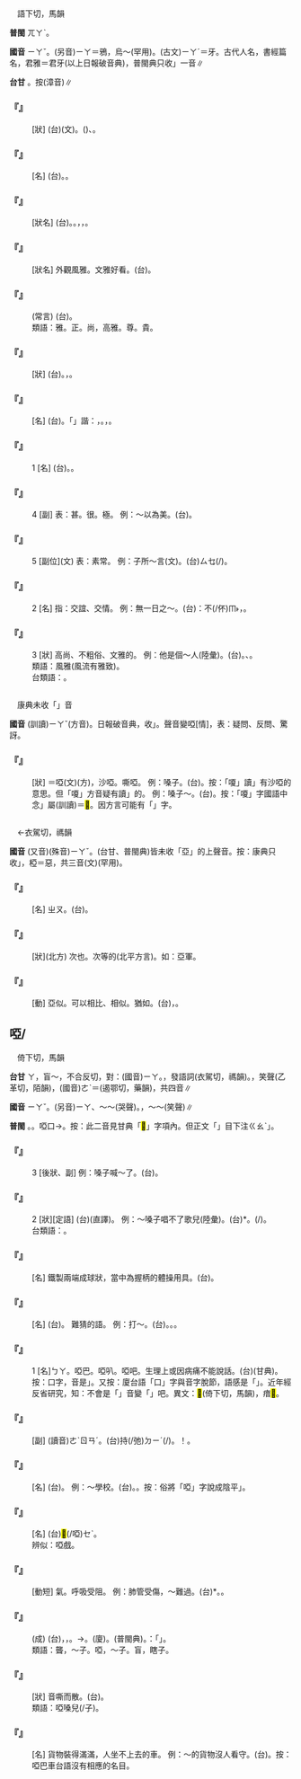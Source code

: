 
=={{ruby|雅|ㄧㄚˇ}}==

　語下切，馬韻

'''普閩''' <rt>ㄫㄚˋ</rt>。

'''國音''' <rt>ㄧㄚˇ</rt>。(另音)<rt>ㄧㄚ</rt>＝鴉，烏～(罕用)。(古文)<rt>ㄧㄚˊ</rt>＝牙。古代人名，書經篇名，君雅＝君牙(以上日報破音典)，普閩典只收{{ruby|「|ㄧㄚˇ}}」一音∥

'''台甘''' {{ruby|(文)|ㄫㄚˋ}}。按{{ruby|：|ㄫㆤˋ}}(漳音)∥

    

==='''『{{ruby|嫻|ㄒㄧㄢˊ}}{{ruby|雅|ㄧㄚˇ}}』'''===
: [狀] (台){{ruby|嫻|ㄏㄢˊ}}{{ruby|雅|ㄫㄚˋ}}(文)。{{ruby|行|ㄍㄧㆩˊ}}{{ruby|踏|ㄉㄚㆷ ͘}}({{ruby|舉|ㄍㄧˋ/ㄍㄨˋ}}{{ruby|動|ㄉㆲ˫}}{{ruby|態|ㄊㄞ˪}}{{ruby|度|ㄉㆦ˫}}){{ruby|真|ㄐㄧㄣ}}{{ruby|正|ㄐㄧㆩ}}{{ruby|優|ㄧㄨ}}{{ruby|美|ㆠㄧˋ}}、{{ruby|高|ㄍㄜ/ㄍㆦ}}{{ruby|尚|ㄒㄧㆲ˫}}。
    

==='''『{{ruby|雅|ㄧㄚˇ}}{{ruby|樂|ㄩㄝˋ}}』'''===
: [名] (台){{ruby|雅|ㄫㄚˋ}}{{ruby|樂|ㆣㄚㆶ ͘}}。{{ruby|正|ㄐㄧㄥ˪}}{{ruby|統|ㄊㆲˋ}}{{ruby|高|ㄍㄜ}}{{ruby|尚|ㄒㄧㆲ˫}}{{ruby|丌|ㆤ}}{{ruby|音|ㄧㆬ}}{{ruby|樂|ㆣㄚㆶ ͘}}。
    

==='''『{{ruby|雅|ㄧㄚˇ}}{{ruby|致|ㄓˋ}}』'''===
: [狀名] (台){{ruby|雅|ㄫㄚˋ}}{{ruby|致|ㄉㄧ˪}}。{{ruby|文|ㆠㄨㄣˊ}}{{ruby|雅|ㄫㄚˋ}}{{ruby|高|ㄍㄜ}}{{ruby|尚|ㄒㄧㆲ˫}}{{ruby|丌|ㆤ}}{{ruby|趣|ㄘㄨ˪}}{{ruby|味|ㆠㄧ˫}}。{{ruby|多|ㄉㄜ}}{{ruby|指|ㄍㄧˋ/ㄐㄧˋ}}{{ruby|風|ㄏㆲ}}{{ruby|景|ㄍㄧㄥˋ}}，{{ruby|屋|ㆦㆶ}}{{ruby|內|ㄌㄞ˫}}{{ruby|設|ㄒㄧㄚㆵ}}{{ruby|備|ㄅㄧ˫}}，{{ruby|裝|ㄗㆲ}}{{ruby|飾|ㄒㄧㆤㆶ}}{{ruby|幽|ㄧㄨ}}{{ruby|美|ㆠㄧˋ}}{{ruby|<mark>&#xffa45;</mark>|ㆠㆤ˫/ㆠㄨㆤ˫}}{{ruby|粗|ㄘㆦ}}{{ruby|俗|ㄒㄧㆦㆶ ͘}}。
    

==='''『{{ruby|雅|ㄧㄚˇ}}{{ruby|觀|ㄍㄨㄢ}}』'''===
: [狀名] 外觀風雅。文雅好看。(台){{ruby|看|ㄎㄨㆩ˪}}{{ruby|著|ㄉㄧㄜㆷ ͘}}{{ruby|真|ㄐㄧㄣ}}{{ruby|文|ㆠㄨㄣˊ}}{{ruby|雅|ㄫㄚˋ}}。
    

==='''『{{ruby|雅|ㄧㄚˇ}}{{ruby|人|ㄖㄣˊ}}{{ruby|雅|ㄧㄚˇ}}{{ruby|事|ㄕˋ}}』'''===
: (常言) (台){{ruby|文|ㆠㄨㄣˊ}}{{ruby|雅|ㄫㄚˋ}}{{ruby|丌|ㆤ}}{{ruby|人|ㆢㄧㄣˊ/ㄌㄧㄣˊ}}{{ruby|士|ㄙㄨ˫}}{{ruby|所|ㄙㆦˋ}}{{ruby|做|ㄗㄨㆤ˪/ㄗㄜ˪}}{{ruby|風|ㄏㆲ}}{{ruby|雅|ㄫㄚˋ}}{{ruby|高|ㄍㄜ}}{{ruby|尚|ㄒㄧㆲ˫}}{{ruby|丌|ㆤ}}{{ruby|韻|ㄨㄣ˫}}{{ruby|事|ㄙㄨ˫}}。
:類語：雅。正。尚，高雅。尊。貴。
:
    

==='''『{{ruby|文|ㄨㄣˊ}}{{ruby|雅|ㄧㄚˇ}}』'''===
: [狀] (台){{ruby|文|ㆠㄨㄣˊ}}{{ruby|雅|ㄫㄚˋ}}。{{ruby|斯|ㄙㄨ}}{{ruby|文|ㆠㄨㄣˊ}}{{ruby|儒|ㄌㄨˊ}}{{ruby|雅|ㄫㄚˋ}}，{{ruby|性|ㄒㄧㄥ˪}}{{ruby|情|ㄐㄧㄥˊ}}{{ruby|高|ㄍㄜ}}{{ruby|尚|ㄒㄧㆲ˫}}{{ruby|<mark>&#xffa45;</mark>|ㆠㆤ˫/ㆠㄨㆤ˫}}{{ruby|粗|ㄘㆦ}}{{ruby|俗|ㄒㄧㆦㆶ ͘}}。
    

==='''『{{ruby|爾|ㄦˇ}}{{ruby|雅|ㄧㄚˇ}}』'''===
: [名] (台){{ruby|書|ㄗㄨ}}{{ruby|名|ㄇㄧㄚˊ}}。「{{ruby|爾|ㆢㄧˋ}}」諧：{{ruby|邇|ㆢㄧˋ}}，{{ruby|近|ㄍㄧㄣ˫/ㄍㄨㄣ˫}}{{ruby|也|ㄧㄚˋ}}。{{ruby|近|ㄍㄧㄣ˫/ㄍㄨㄣ˫}}{{ruby|雅|ㄫㄚˋ}}，{{ruby|近|ㄍㄧㄣ˫/ㄍㄨㄣ˫}}{{ruby|正|ㄐㄧㄥ˪}}{{ruby|言|ㆣㄧㄢˊ}}。{{ruby|一|ㄐㄧㆵ ͘}}{{ruby|種|ㄐㄧㆲ˪}}{{ruby|標|ㄅㄧㄠ}}{{ruby|準|ㄗㄨㄣˋ}}{{ruby|語|ㆣㄧˋ/ㆣㄨˋ}}{{ruby|丌|ㆤ}}{{ruby|字|ㆢㄧ˫/ㄌㄧ˫}}{{ruby|典|ㄉㄧㄢˋ}}
    

==='''『{{ruby|雅|ㄧㄚˇ}}』'''===
:1  [名] (台){{ruby|詩|ㄒㄧ}}{{ruby|經|ㄍㄧㄥ}}{{ruby|三|ㄙㆩ}}{{ruby|大|ㄉㄨㄚ˫}}{{ruby|部|ㄅㆦ˫}}{{ruby|之|ㄐㄧ}}{{ruby|一|ㄧㆵ}}。{{ruby|有|ㄨ˫}}{{ruby|配|ㄆㄨㆤ˪}}{{ruby|合|ㄏㄚㆴ ͘}}{{ruby|舞|ㆠㄨˋ}}{{ruby|蹈|ㄉㄜ˫}}{{ruby|丌|ㆤ}}{{ruby|歌|ㄍㄨㄚ}}{{ruby|詞|ㄙㄨˊ}}。
    

==='''『{{ruby|雅|ㄧㄚˇ}}』'''===
:4  [副] 表：甚。很。極。 例：～以為美。(台){{ruby|極|ㄍㄧㆤㆶ ͘}}{{ruby|其|ㄍㄧˊ}}{{ruby|想|ㄒㄧㆫ˫/ㄒㄧㆧ˫}}{{ruby|講|ㄍㆲˋ}}{{ruby|→|ㄍㆲ}}{{ruby|是|ㄒㄧ˫}}{{ruby|<mark>&#xffad0;</mark>|ㄙㄨㄧˋ}}。
    

==='''『{{ruby|雅|ㄧㄚˇ}}』'''===
:5  [副位](文) 表：素常。 例：子所～言(文)。(台){{ruby|先|ㄒㄧㄢ}}{{ruby|生|ㄒㆪ/ㄒㄧㄣ}}<rt>ㄙㆥ</rt>(/{{ruby|孔|ㄎㆲˋ}}{{ruby|子|ㄗㄨˋ}}){{ruby|所|ㄙㆦˋ}}{{ruby|庶|ㄙㄨ˪/ㄒㄧ˪}}{{ruby|常|ㄒㄧㆲˊ}}{{ruby|講|ㄍㆲˋ}}{{ruby|丌|ㆤ}}。
    

==='''『{{ruby|雅|ㄧㄚˇ}}』'''===
:2  [名] 指：交誼、交情。 例：無一日之～。(台){{ruby|是|ㄒㄧ˫}}{{ruby|講|ㄍㆲˋ}}{{ruby|→|ㄍㆲ}}：不(/伓)<rt>ㆬ˫</rt>{{ruby|曾|ㆠㄚㆵ}}{{ruby|相|ㄒㄧㄜ/ㄙㆩ}}{{ruby|見|ㄍㆪ˪}}{{ruby|面|ㆠㄧㄣ˫}}，{{ruby|無|ㆠㄜˊ}}{{ruby|交|ㄍㄠ}}{{ruby|友|ㄧㄨˋ}}{{ruby|丌|ㆤ}}{{ruby|情|ㄐㄧㄥˊ}}{{ruby|分|ㄏㄨㄣ˫}}。
    

==='''『{{ruby|雅|ㄧㄚˇ}}』'''===
:3  [狀] 高尚、不粗俗、文雅的。 例：他是個～人(陸彙)。(台){{ruby|伊|ㄧ}}{{ruby|是|ㄒㄧ˫}}{{ruby|雅|ㄫㄚˋ}}{{ruby|士|ㄙㄨ˫}}。{{ruby|文|ㆠㄨㄣˊ}}{{ruby|雅|ㄫㄚˋ}}、{{ruby|品|ㄆㄧㄣˋ}}{{ruby|格|ㄍㆤㆷ ͘}}{{ruby|高|ㄍㄜ}}{{ruby|雅|ㄫㄚˋ}}{{ruby|丌|ㆤ}}{{ruby|人|ㄌㄤˊ}}。
:類語：風雅(風流有雅致)。
:
:台類語：{{ruby|有|ㄨ˫}}{{ruby|雅|ㄫㄚˋ}}{{ruby|氣|ㄎㄧ˪}}。
:
    

=={{ruby|嗄|ㄧㄚˇ}}==

　康典未收「{{ruby|嗄|ㄧㄚˇ}}」音

'''國音''' (訓讀)<rt>ㄧㄚˇ</rt>(方音)。日報破音典，收{{ruby|「|ㄕㄚˋ}}」。聲音變啞{{ruby|。|ㄚˊ}}[情]，表：疑問、反問、驚訝。

    

==='''『{{ruby|嗄|ㄧㄚˇ}}』'''===
: [狀] ＝啞(文)(方)，沙啞。嘶啞。 例：嗓子{{ruby|～|ㄧㄚˇ}}。(台){{ruby|<mark>&#xf9174;</mark>|ㄙㄠ}}{{ruby|聲|ㄒㄧㆩ}}。按：「嗄」讀{{ruby|「|ㄕㄚˋ}}」有沙啞的意思。但「嗄」方音疑有讀{{ruby|「|ㄧㄚˇ}}」的。 例：嗓子～。(台){{ruby|<mark>&#xf9174;</mark>|ㄙㄠ}}{{ruby|聲|ㄒㄧㆩ}}。按：「嗄」字國語中念{{ruby|「|ㄧㄚˇ}}」屬(訓讀)＝<mark>&#xffb63;</mark>。因方言可能有「{{ruby|嗄|ㄧㄚˇ}}」字。
    

=={{ruby|亞|ㄧㄚˇ}}==

　←衣駕切，禡韻{{ruby|＝|ㄧㄚˋ}}

'''國音''' (又音)(殊音)<rt>ㄧㄚˇ</rt>。(台甘、普閩典)皆未收「亞」的上聲音。按：康典只收{{ruby|「|ㄧㄚˋ}}{{ruby|、|ㄧㄚˇ}}」{{ruby|＝|ㄚ}}，椏{{ruby|。|ㄜˋ}}＝惡，共三音(文)(罕用)。

    

==='''『{{ruby|亞|ㄧㄚˇ}}{{ruby|洲|ㄓㄡ}}』'''===
: [名] {{ruby|＝|ㄧㄚˋ}}<rt>ㄓㄡ</rt>。(台){{ruby|亞|ㄚ}}{{ruby|洲|ㄐㄧㄨ}}。
    

==='''『{{ruby|亞|ㄧㄚˇ}}』'''===
: [狀](北方) 次也。次等的(北平方言)。如：亞軍。
    

==='''『{{ruby|亞|ㄧㄚˇ}}{{ruby|賽|ㄙㄞˋ}}』'''===
: [動] 亞似。可以相比、相似。猶如。(台){{ruby|若|ㄋㄚˋ}}{{ruby|像|ㄑㄧㆫ˫/ㄑㄧㆧ˫}}，{{ruby|恰|ㄎㄚㆷ}}{{ruby|→|ㄍㄚㆷ}}{{ruby|那|ㄋㄚˋ}}{{ruby|像|ㄑㄧㆫ˫/ㄑㄧㆧ˫}}。
    

==啞/{{ruby|<mark>&#xffb63;</mark>|ㄧㄚˇ}}==

　倚下切，馬韻

'''台甘''' <rt>ㄚ</rt>，盲～，不合反切，對：(國音)<rt>ㄧㄚ</rt>。{{ruby|(文)|ㄚ˪}}，發語詞(衣駕切，禡韻)。{{ruby|(文)|ㄧㆤㆶ}}，笑聲(乙革切，陌韻)，(國音)<rt>ㄜˋ</rt>{{ruby|。|ㆦㆶ}}＝{{ruby|惡|ㆦㆶ}}(遏鄂切，藥韻)，共四音∥

'''國音''' <rt>ㄧㄚˇ</rt>。(另音)<rt>ㄧㄚ</rt>、～～(哭聲)。{{ruby|(文)|ㄜˋ}}，～～(笑聲){{ruby|。|ㄧㄚ}}∥

'''普閩''' {{ruby|(文)|ㄚˋ}}。{{ruby|(白)|ㆤˋ}}。啞口→{{ruby|啞|ㆤˋ}}{{ruby|狗|ㄍㄠˋ}}。按：此二音見甘典「<mark>&#xffb63;</mark>」字項內。但正文「{{ruby|啞|ㄚ}}」目下注{{ruby|「|ㆤˋ}}<rt>ㄍㄠˋ</rt>」。

    

==='''『{{ruby|啞|ㄧㄚˇ}}』'''===
:3  [後狀、副] 例：嗓子喊～了。(台){{ruby|嚨|ㄋㄚˊ}}{{ruby|喉|ㄠˊ}}{{ruby|喊|ㄏㄧㆰ˪}}{{ruby|<mark>&#xffa42;</mark>|ㄍㄚㆷ}}{{ruby|廝|ㄙㄠ}}{{ruby|聲|ㄒㄧㆩ}}{{ruby|去|ㄎㄧ˪}}。
    

==='''『{{ruby|啞|ㄧㄚˇ}}』'''===
:2  [狀][定語] (台){{ruby|啞|ㆤˋ}}{{ruby|聲|ㄒㄧㆩ}}(直譯)。 例：～嗓子唱不了歌兒(陸彙)。(台){{ruby|<mark>&#xf9174;</mark>|ㄙㄠ}}*{{ruby|聲|ㄒㄧㆩ}}{{ruby|<mark>&#xffa45;</mark>|ㆠㆤ˫/ㆠㄨㆤ˫}}{{ruby|唱|ㄑㄧㆫ˪/ㄑㄧㆧ˪}}{{ruby|歌|ㄍㄨㄚ}}。(/{{ruby|唱|ㄑㄧㆫ˪/ㄑㄧㆧ˪}}{{ruby|<mark>&#xffa45;</mark>|ㆠㆤ˫/ㆠㄨㆤ˫}}{{ruby|來|ㄌㄞˊ}})。
:台類語：{{ruby|失|ㄒㄧㆵ}}{{ruby|聲|ㄒㄧㆩ}}。
:
    

==='''『{{ruby|啞|ㄧㄚˇ}}{{ruby|鈴|ㄌㄧㄥˊ}}』'''===
: [名] 鐵製兩端成球狀，當中為握柄的體操用具。(台){{ruby|啞|ㄚ}}{{ruby|鈴|ㄌㄧㄥˊ}}。
    

==='''『{{ruby|啞|ㄧㄚˇ}}{{ruby|謎|ㄇㄧˊ}}』'''===
: [名] (台){{ruby|<mark>&#xffb63;</mark>|ㆤˋ}}{{ruby|口|ㄍㄠˋ}}{{ruby|謎|ㆠㄧ˫}}。 難猜的{{ruby|謎|ㄇㄧˋ}}語。 例：打～。(台){{ruby|講|ㄍㆲˋ}}{{ruby|→|ㄍㆲ}}{{ruby|話|ㄨㆤ˫}}{{ruby|<mark>&#xffa49;</mark>|ㆠㆤㆷ/ㆠㄨㆤ˫}}{{ruby|付|ㄏㆦ˫}}{{ruby|人|ㄌㄤˊ}}{{ruby|猜|ㄘㄞ}}{{ruby|約|ㄧㄜㆷ}}。{{ruby|難|ㄜㆷ}}{{ruby|得|ㄉㄧㆵ}}{{ruby|猜|ㄘㄞ}}。{{ruby|臆|ㄧㄜㆷ}}{{ruby|<mark>&#xffa45;</mark>|ㆠㆤ˫/ㆠㄨㆤ˫}}{{ruby|著|ㄉㄧㄜㆷ ͘}}。
    

==='''『{{ruby|啞|ㄧㄚˇ}}』'''===
:1  [名]{{ruby| |ㄧㄚˇ}}<rt>ㄅㄚ</rt>。啞巴。啞叭。啞吧。生理上或因病痛不能說話。(台){{ruby|啞|ㆤˋ}}{{ruby|口|ㄍㄠˋ}}(甘典)。按：口字，音是{{ruby|「|ㄎㄠˋ}}」{{ruby|→|ㄍㄠˋ}}。又按：廈台語「口」字與音字脫節，語感是「{{ruby|啞|ㆤˋ}}{{ruby|狗|ㄍㄠˋ}}」。近年經反省研究，知：不會是「{{ruby|口|ㄍㄠˋ}}」音變「{{ruby|口|ㄎㄠˋ}}」吧。異文：<mark>&#xffb63;</mark>(倚下切，馬韻)，瘖<mark>&#xffb63;</mark>。
    

==='''『{{ruby|啞|ㄧㄚˇ}}{{ruby|然|ㄖㄢˊ}}』'''===
: [副] (讀音)<rt>ㄜˋ</rt><rt>ㄖㄢˊ</rt>。(台){{ruby|無|ㆠㄜˊ}}{{ruby|張|ㄉㄧㆫ/ㄉㄧㆧ}}持(/弛)<rt>ㄉㄧˊ</rt>(/{{ruby|無|ㆠㄜˊ}}{{ruby|意|ㄧ˪}}{{ruby|中|ㄉㄧㆲ}}){{ruby|笑|ㄑㄧㄜ˪}}{{ruby|出|ㄘㄨㆵ}}{{ruby|來|·ㄌㄞˊ}}。{{ruby|噗|ㄆㄨㆵ ͘}}！{{ruby|一|ㄐㄧㆵ ͘}}{{ruby|下|·ㆤ˫}}{{ruby|笑|ㄑㄧㄜ˪}}{{ruby|出|ㄘㄨㆵ}}{{ruby|來|·ㄌㄞˊ}}。
    

==='''『{{ruby|聾|ㄌㄨㄥˊ}}{{ruby|啞|ㄧㄚˇ}}』'''===
: [名] (台){{ruby|聾|ㄌㆲˋ}}{{ruby|啞|ㄚˋ}}。 例：～學校。(台){{ruby|教|ㄍㄠ˪}}{{ruby|育|ㄧㆦㆶ ͘}}{{ruby|眚|ㄘㆥ}}{{ruby|盲|ㄇㄧˊ/ㄇㆤˊ}}{{ruby|啞|ㆤˋ}}{{ruby|口|ㄍㄠˋ}}{{ruby|丌|ㆤ}}{{ruby|學|ㄏㄚㆶ ͘}}{{ruby|校|ㄏㄠ˫}}。{{ruby|盲|ㄅㆲˊ}}{{ruby|啞|ㄚˋ}}{{ruby|學|ㄏㄚㆶ ͘}}{{ruby|校|ㄏㄠ˫}}。按：俗將「啞」字說成陰平{{ruby|「|ㄚ}}」。
    

==='''『{{ruby|啞|ㄧㄚˇ}}{{ruby|劇|ㄐㄩˋ}}』'''===
: [名] (台)<mark>&#xffb63;</mark>(/啞)<rt>ㆤˋ</rt>{{ruby|口|ㄍㄠˋ}}{{ruby|戲|ㄏㄧ˪}}。
:辨似：啞戲。
:
    

==='''『{{ruby|啞|ㄧㄚˇ}}{{ruby|氣|ㄑㄧˋ}}』'''===
: [動短] {{ruby|憋|ㄅㄧㄝ}}氣。呼吸受阻。 例：肺管受傷，～難過。(台){{ruby|梗|ㄍㆥˋ}}*{{ruby|<mark>&#xf91a9;</mark>|ㄍㄨㄧ}}。{{ruby|肺|ㄏㄧ˪}}{{ruby|管|ㄍㆭˋ}}{{ruby|受|ㄒㄧㄨ˫}}{{ruby|傷|ㄒㄧㆲ}}{{ruby|氣|ㄎㄧ˪/ㄎㄨㄧ˪}}{{ruby|喘|ㄘㄨㄢˋ}}{{ruby|<mark>&#xffa45;</mark>|ㆠㆤ˫/ㆠㄨㆤ˫}}{{ruby|過|ㄍㄨㆤ˪/ㄍㆤ˪}}。
    

==='''『{{ruby|啞|ㄧㄚˇ}}{{ruby|口|ㄎㄡˇ}}{{ruby|無|ㄨˊ}}{{ruby|言|ㄧㄢˊ}}』'''===
: (成) (台){{ruby|被|ㄅㄧ˫}}{{ruby|人|ㄌㄤˊ}}{{ruby|責|ㄐㄧㆤㆶ}}{{ruby|問|ㆠㄨㄣ˫}}{{ruby|或|ㄧㄚㆷ ͘}}{{ruby|是|ㄒㄧ˫}}{{ruby|反|ㄏㄨㄢˋ}}{{ruby|駁|ㄅㆦㆶ}}，{{ruby|無|ㆠㄜˊ}}{{ruby|話|ㄨㆤ˫}}{{ruby|通|ㄊㄤ}}{{ruby|應|ㄧㄣ˪}}，{{ruby|應|ㄧㄣ˪}}{{ruby|<mark>&#xffa45;</mark>|ㆠㆤ˫/ㆠㄨㆤ˫}}{{ruby|出|ㄘㄨㆵ}}{{ruby|來|·ㄌㄞˊ}}。→{{ruby|大|ㄉㄨㄚ˫}}{{ruby|嘴|ㄘㄨㄧ˫}}{{ruby|開|ㄎㄨㄧ}}{{ruby|開|ㄎㄨㄧ}}。(廈){{ruby|變|ㄅㆪ˪}}{{ruby|鴨|ㄚㆷ}}{{ruby|母|ㆠㄜˋ/ㆠㄨˋ}}{{ruby|喙|ㄘㄨㄧ˪}}。{{ruby|啞|ㄚ}}{{ruby|哈|ㄏㄚ}}{{ruby|哈|ㄏㄚ}}(普閩典)。{{ruby|按|ㄢ˪}}：{{ruby|鴨|ㄚㆷ}}{{ruby|母|ㆠㄜˋ/ㆠㄨˋ}}{{ruby|喙|ㄘㄨㄧ˪}}{{ruby|指|ㄐㄧˋ}}「{{ruby|扁|ㄅㆪˋ}}{{ruby|嘴|ㄘㄨㄧ˪}}」{{ruby|無|ㆠㄨˊ/ㆠㄜˊ}}{{ruby|言|ㆣㄧㄢˊ}}。
:類語：聾，～子。啞，～子。盲，瞎子。
:
:
    

==='''『{{ruby|沙|ㄕㄚ}}{{ruby|啞|ㄧㄚˇ}}』'''===
: [狀] 音嘶而散。(台){{ruby|<mark>&#xf9174;</mark>|ㄙㄠ}}{{ruby|聲|ㄒㄧㆩ}}。
:類語：啞嗓兒(/子)。
:
    

==='''『{{ruby|啞|ㄧㄚˇ}}{{ruby|巴|ㄅㄚ}}{{ruby|車|ㄔㄜ}}』'''===
: [名] 貨物裝得滿滿，人坐不上去的車。 例：～的貨物沒人看守。(台){{ruby|啞|ㆤˋ}}{{ruby|口|ㄍㄠˋ}}{{ruby|車|ㄑㄧㄚ}}{{ruby|頂|ㄉㄧㄥˋ}}{{ruby|丌|ㆤ}}{{ruby|貨|ㄏㆤ˪/ㄏㄨㆤ˪}}{{ruby|無|ㆠㄜˊ}}{{ruby|人|ㄌㄤˊ}}{{ruby|通|ㄊㄤ}}{{ruby|顧|ㄍㆦ˪}}。按：啞巴車台語沒有相應的名目。
    
